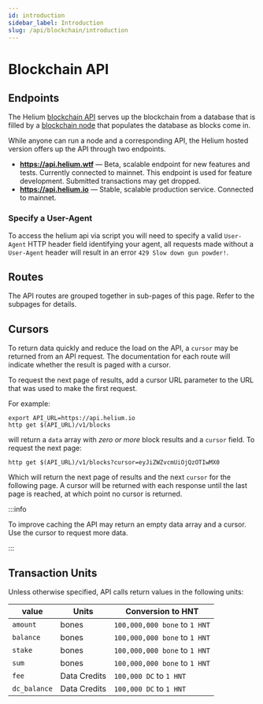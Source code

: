 ```yaml
---
id: introduction
sidebar_label: Introduction
slug: /api/blockchain/introduction
---
```


# Blockchain API

## Endpoints

The Helium [blockchain API](https://github.com/helium/blockchain-http) serves up the blockchain from
a database that is filled by a [blockchain node](https://github.com/helium/blockchain-etl) that
populates the database as blocks come in.

While anyone can run a node and a corresponding API, the Helium hosted version offers up the API
through two endpoints.

- **https://api.helium.wtf** — Beta, scalable endpoint for new features and tests. Currently
  connected to mainnet. This endpoint is used for feature development. Submitted transactions may
  get dropped.
- **https://api.helium.io** — Stable, scalable production service. Connected to mainnet.

### Specify a User-Agent

To access the helium api via script you will need to specify a valid `User-Agent` HTTP header field
identifying your agent, all requests made without a `User-Agent` header will result in an error
`429 Slow down gun powder!`.

## Routes

The API routes are grouped together in sub-pages of this page. Refer to the subpages for details.

## Cursors

To return data quickly and reduce the load on the API, a `cursor` may be returned from an API
request. The documentation for each route will indicate whether the result is paged with a cursor.

To request the next page of results, add a cursor URL parameter to the URL that was used to make the
first request.

For example:

```text
export API_URL=https://api.helium.io
http get $(API_URL)/v1/blocks
```

will return a `data` array with _zero or more_ block results and a `cursor` field. To request the
next page:

```text
http get $(API_URL)/v1/blocks?cursor=eyJiZWZvcmUiOjQzOTIwMX0
```

Which will return the next page of results and the next `cursor` for the following page. A cursor
will be returned with each response until the last page is reached, at which point no cursor is
returned.

:::info

To improve caching the API may return an empty data array and a cursor. Use the cursor to request
more data.

:::

## Transaction Units

Unless otherwise specified, API calls return values in the following units:

| value        | Units        | Conversion to HNT             |
| ------------ | ------------ | ----------------------------- |
| `amount`     | bones        | `100,000,000 bone` to `1 HNT` |
| `balance`    | bones        | `100,000,000 bone` to `1 HNT` |
| `stake`      | bones        | `100,000,000 bone` to `1 HNT` |
| `sum`        | bones        | `100,000,000 bone` to `1 HNT` |
| `fee`        | Data Credits | `100,000 DC` to `1 HNT`       |
| `dc_balance` | Data Credits | `100,000 DC` to `1 HNT`       |
